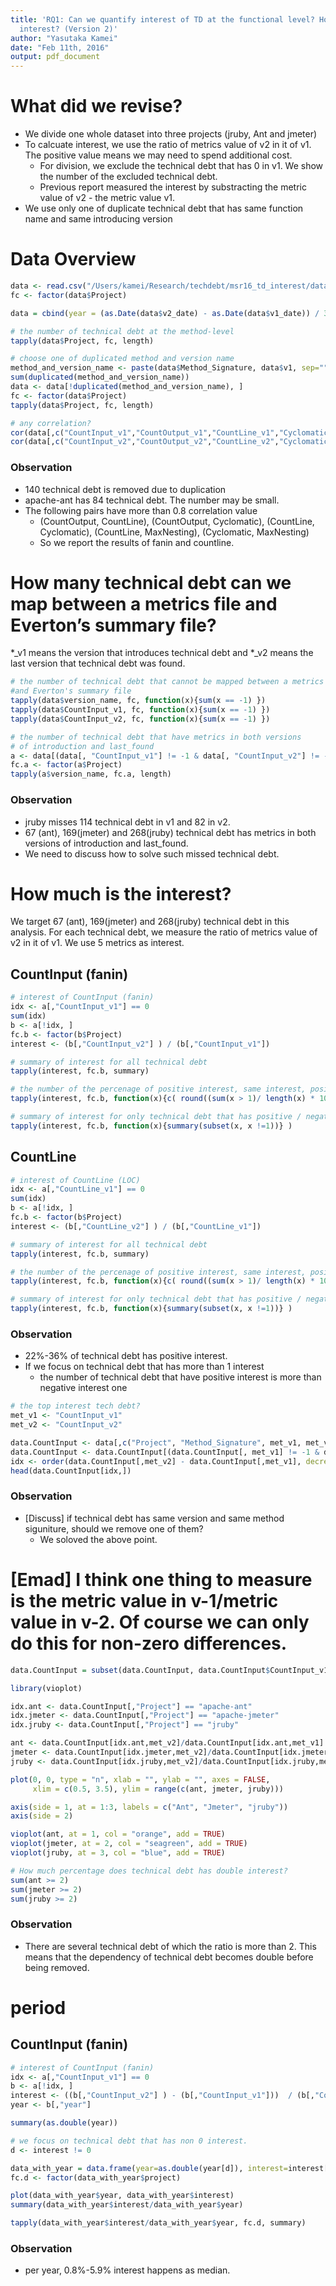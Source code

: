 ```yaml
---
title: 'RQ1: Can we quantify interest of TD at the functional level? How much is the
  interest? (Version 2)'
author: "Yasutaka Kamei"
date: "Feb 11th, 2016"
output: pdf_document
---
```


# What did we revise?
- We divide one whole dataset into three projects (jruby, Ant and jmeter)
- To calcuate interest, we use the ratio of metrics value of v2 in it of v1. The positive value means we may need to spend additional cost.
    - For division, we exclude the technical debt that has 0 in v1. We show the number of the excluded technical debt.
    - Previous report measured the interest by substracting the metric value of v2 - the metric value v1.
- We use only one of duplicate technical debt that has same function name and same introducing version

# Data Overview
```r
data <- read.csv("/Users/kamei/Research/techdebt/msr16_td_interest/datasets/CSV/technical_debt_summary.csvinterest.ssv", sep="#")
fc <- factor(data$Project)

data = cbind(year = (as.Date(data$v2_date) - as.Date(data$v1_date)) / 365, data)

# the number of technical debt at the method-level
tapply(data$Project, fc, length)

# choose one of duplicated method and version name
method_and_version_name <- paste(data$Method_Signature, data$v1, sep="")
sum(duplicated(method_and_version_name))
data <- data[!duplicated(method_and_version_name), ] 
fc <- factor(data$Project)
tapply(data$Project, fc, length)

# any correlation?
cor(data[,c("CountInput_v1","CountOutput_v1","CountLine_v1","Cyclomatic_v1","MaxNesting_v1")],method="spearman")
cor(data[,c("CountInput_v2","CountOutput_v2","CountLine_v2","Cyclomatic_v2","MaxNesting_v2")],method="spearman")
```

### Observation
- 140 technical debt is removed due to duplication
- apache-ant has 84 technical debt. The number may be small.
- The following pairs have more than 0.8 correlation value
    - (CountOutput, CountLine), (CountOutput, Cyclomatic), (CountLine, Cyclomatic), (CountLine, MaxNesting), (Cyclomatic, MaxNesting)
    - So we report the results of fanin and countline.

# How many technical debt can we map between a metrics file and Everton's summary file?
*_v1 means the version that introduces technical debt and *_v2 means the last version that technical debt was found.

```r
# the number of technical debt that cannot be mapped between a metrics file
#and Everton's summary file
tapply(data$version_name, fc, function(x){sum(x == -1) })
tapply(data$CountInput_v1, fc, function(x){sum(x == -1) })
tapply(data$CountInput_v2, fc, function(x){sum(x == -1) })

# the number of technical debt that have metrics in both versions
# of introduction and last_found
a <- data[(data[, "CountInput_v1"] != -1 & data[, "CountInput_v2"] != -1), ]
fc.a <- factor(a$Project)
tapply(a$version_name, fc.a, length)
```

### Observation
- jruby misses 114 technical debt in v1 and 82 in v2.
- 67 (ant), 169(jmeter) and 268(jruby) technical debt has metrics in both versions of introduction and last_found.
- We need to discuss how to solve such missed technical debt.

# How much is the interest?
We target 67 (ant), 169(jmeter) and 268(jruby) technical debt in this analysis.
For each technical debt, we measure the ratio of metrics value of v2 in it of v1. We use 5 metrics as interest.

## CountInput (fanin)
```r
# interest of CountInput (fanin)
idx <- a[,"CountInput_v1"] == 0
sum(idx)
b <- a[!idx, ]
fc.b <- factor(b$Project)
interest <- (b[,"CountInput_v2"] ) / (b[,"CountInput_v1"])

# summary of interest for all technical debt
tapply(interest, fc.b, summary)

# the number of the percenage of positive interest, same interest, positive interest, negative interest
tapply(interest, fc.b, function(x){c( round((sum(x > 1)/ length(x) * 100)), sum(x==1), sum(x > 1), sum(x < 1)) } )

# summary of interest for only technical debt that has positive / negative value.
tapply(interest, fc.b, function(x){summary(subset(x, x !=1))} )
```

## CountLine
```r
# interest of CountLine (LOC)
idx <- a[,"CountLine_v1"] == 0
sum(idx)
b <- a[!idx, ]
fc.b <- factor(b$Project)
interest <- (b[,"CountLine_v2"] ) / (b[,"CountLine_v1"])

# summary of interest for all technical debt
tapply(interest, fc.b, summary)

# the number of the percenage of positive interest, same interest, positive interest, negative interest
tapply(interest, fc.b, function(x){c( round((sum(x > 1)/ length(x) * 100)), sum(x==1), sum(x > 1), sum(x < 1)) } )

# summary of interest for only technical debt that has positive / negative value.
tapply(interest, fc.b, function(x){summary(subset(x, x !=1))} )
```

### Observation
- 22%-36% of technical debt has positive interest.
- If we focus on technical debt that has more than 1 interest
    - the number of technical debt that have positive interest is more than negative interest one

```r
# the top interest tech debt?
met_v1 <- "CountInput_v1"
met_v2 <- "CountInput_v2"

data.CountInput <- data[,c("Project", "Method_Signature", met_v1, met_v2)]
data.CountInput <- data.CountInput[(data.CountInput[, met_v1] != -1 & data.CountInput[, met_v2] != -1), ]
idx <- order(data.CountInput[,met_v2] - data.CountInput[,met_v1], decreasing = T)
head(data.CountInput[idx,])
```

### Observation
- [Discuss] if technical debt has same version and same method siguniture, should we remove one of them?
    - We soloved the above point.

# [Emad]  I think one thing to measure is the metric value in v-1/metric value in v-2. Of course we can only do this for non-zero differences.

```r
data.CountInput = subset(data.CountInput, data.CountInput$CountInput_v1 !=0)

library(vioplot)

idx.ant <- data.CountInput[,"Project"] == "apache-ant"
idx.jmeter <- data.CountInput[,"Project"] == "apache-jmeter"
idx.jruby <- data.CountInput[,"Project"] == "jruby"

ant <- data.CountInput[idx.ant,met_v2]/data.CountInput[idx.ant,met_v1]
jmeter <- data.CountInput[idx.jmeter,met_v2]/data.CountInput[idx.jmeter,met_v1]
jruby <- data.CountInput[idx.jruby,met_v2]/data.CountInput[idx.jruby,met_v1]

plot(0, 0, type = "n", xlab = "", ylab = "", axes = FALSE,
     xlim = c(0.5, 3.5), ylim = range(c(ant, jmeter, jruby)))

axis(side = 1, at = 1:3, labels = c("Ant", "Jmeter", "jruby"))
axis(side = 2)                                     

vioplot(ant, at = 1, col = "orange", add = TRUE)
vioplot(jmeter, at = 2, col = "seagreen", add = TRUE)
vioplot(jruby, at = 3, col = "blue", add = TRUE)

# How much percentage does technical debt has double interest?
sum(ant >= 2)
sum(jmeter >= 2)
sum(jruby >= 2)
```

### Observation
- There are several technical debt of which the ratio is more than 2. This means that the dependency of technical debt becomes double before being removed.

# period
## CountInput (fanin)
```r
# interest of CountInput (fanin)
idx <- a[,"CountInput_v1"] == 0
b <- a[!idx, ]
interest <- ((b[,"CountInput_v2"] ) - (b[,"CountInput_v1"]))  / (b[,"CountInput_v1"]) * 100
year <- b[,"year"]

summary(as.double(year))

# we focus on technical debt that has non 0 interest.
d <- interest != 0

data_with_year = data.frame(year=as.double(year[d]), interest=interest[d], project=b[d,"Project"])
fc.d <- factor(data_with_year$project)

plot(data_with_year$year, data_with_year$interest)
summary(data_with_year$interest/data_with_year$year)

tapply(data_with_year$interest/data_with_year$year, fc.d, summary)

```

### Observation
- per year, 0.8%-5.9% interest happens as median.